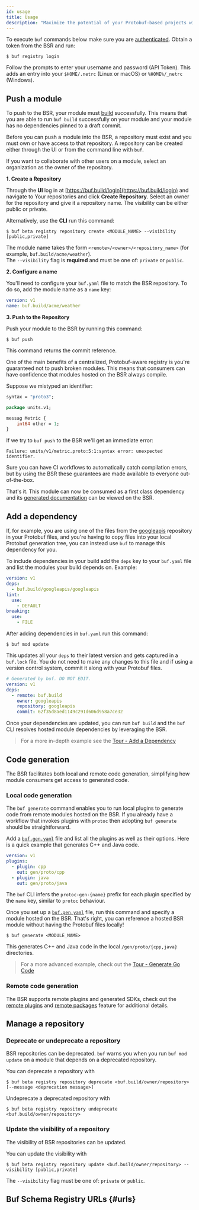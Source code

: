 ```yaml
---
id: usage
title: Usage
description: "Maximize the potential of your Protobuf-based projects with Buf Schema Registry - Discover how to use this powerful tool to manage your schemas, simplify your workflow, and achieve greater efficiency in your development process."
---
```


To execute `buf` commands below make sure you are
[authenticated](../bsr/authentication.md). Obtain a token from the BSR and run:

```terminal
$ buf registry login
```

Follow the prompts to enter your username and password (API Token). This adds an
entry into your `$HOME/.netrc` (Linux or macOS) or `%HOME%/_netrc` (Windows).

## Push a module

To push to the BSR, your module must [build](../build/usage.md) successfully.
This means that you are able to run `buf build` successfully on your module and
your module has no dependencies pinned to a draft commit.

Before you can push a module into the BSR, a repository must exist and you must
own or have access to that repository. A repository can be created either
through the UI or from the command line with `buf`.

If you want to collaborate with other users on a module, select an organization
as the owner of the repository.

**1. Create a Repository**

Through the **UI** log in at [https://buf.build/login](https://buf.build/login)
and navigate to Your repositories and click **Create Repository**. Select an
owner for the repository and give it a repository name. The visibility can be
either public or private.

Alternatively, use the **CLI** run this command:

```terminal
$ buf beta registry repository create <MODULE_NAME> --visibility [public,private]
```

The module name takes the form `<remote>/<owner>/<repository_name>` (for
example, `buf.build/acme/weather`).<br/> The `--visibility` flag is **required**
and must be one of: `private` or `public`.

**2. Configure a name**

You'll need to configure your `buf.yaml` file to match the BSR repository. To do
so, add the module name as a `name` key:

```yaml title=buf.yaml {2}
version: v1
name: buf.build/acme/weather
```

**3. Push to the Repository**

Push your module to the BSR by running this command:

```terminal
$ buf push
```

This command returns the commit reference.

One of the main benefits of a centralized, Protobuf-aware registry is you're
guaranteed not to push broken modules. This means that consumers can have
confidence that modules hosted on the BSR always compile.

Suppose we mistyped an identifier:

```proto {5}
syntax = "proto3";

package units.v1;

messag Metric {
    int64 other = 1;
}
```

If we try to `buf push` to the BSR we'll get an immediate error:

```
Failure: units/v1/metric.proto:5:1:syntax error: unexpected identifier.
```

Sure you can have CI workflows to automatically catch compilation errors, but by
using the BSR these guarantees are made available to everyone out-of-the-box.

That's it. This module can now be consumed as a first class dependency and its
[generated documentation](documentation.mdx) can be viewed on the BSR.

## Add a dependency

If, for example, you are using one of the files from the
[googleapis](https://github.com/googleapis/googleapis) repository in your
Protobuf files, and you're having to copy files into your local Protobuf
generation tree, you can instead use `buf` to manage this dependency for you.

To include dependencies in your build add the `deps` key to your `buf.yaml` file
and list the modules your build depends on. Example:

```yaml title=buf.yaml {2,3}
version: v1
deps:
  - buf.build/googleapis/googleapis
lint:
  use:
    - DEFAULT
breaking:
  use:
    - FILE
```

After adding dependencies in `buf.yaml` run this command:

```terminal
$ buf mod update
```

This updates all your `deps` to their latest version and gets captured in a
`buf.lock` file. You do not need to make any changes to this file and if using a
version control system, commit it along with your Protobuf files.

```yaml title=buf.lock
# Generated by buf. DO NOT EDIT.
version: v1
deps:
  - remote: buf.build
    owner: googleapis
    repository: googleapis
    commit: 62f35d8aed1149c291d606d958a7ce32
```

Once your dependencies are updated, you can run `buf build` and the `buf` CLI
resolves hosted module dependencies by leveraging the BSR.

> For a more in-depth example see the
> [Tour - Add a Dependency](../tutorials/getting-started-with-bsr.md)

## Code generation

The BSR facilitates both local and remote code generation, simplifying how
module consumers get access to generated code.

### Local code generation

The `buf generate` command enables you to run local plugins to generate code
from remote modules hosted on the BSR. If you already have a workflow that
invokes plugins with `protoc` then adopting `buf generate` should be
straightforward.

Add a [`buf.gen.yaml`](/configuration/v1/buf-gen-yaml) file and list all the plugins as well as their options.
Here is a quick example that generates C++ and Java code.

```yaml title=buf.gen.yaml
version: v1
plugins:
  - plugin: cpp
    out: gen/proto/cpp
  - plugin: java
    out: gen/proto/java
```

The `buf` CLI infers the `protoc-gen-{name}` prefix for each plugin specified by
the `name` key, similar to `protoc` behaviour.

Once you set up a [`buf.gen.yaml`](/configuration/v1/buf-gen-yaml) file, run this command and specify a module
hosted on the BSR. That's right, you can reference a hosted BSR module without
having the Protobuf files locally!

```terminal
$ buf generate <MODULE_NAME>
```

This generates C++ and Java code in the local `/gen/proto/{cpp,java}`
directories.

> For a more advanced example, check out the
> [Tour - Generate Go Code](../tutorials/getting-started-with-buf-cli.md#generate-code)

### Remote code generation

The BSR supports remote plugins and generated SDKs, check out the [remote plugins](remote-plugins/usage.mdx)
and [remote packages](remote-packages/overview.mdx) feature for additional details.

## Manage a repository

### Deprecate or undeprecate a repository

BSR repositories can be deprecated. `buf` warns you when you run
`buf mod update` on a module that depends on a deprecated repository.

You can deprecate a repository with

```terminal
$ buf beta registry repository deprecate <buf.build/owner/repository> [--message <deprecation message>]
```

Undeprecate a deprecated repository with

```terminal
$ buf beta registry repository undeprecate <buf.build/owner/repository>
```

### Update the visibility of a repository

The visibility of BSR repositories can be updated.

You can update the visibility with

```terminal
$ buf beta registry repository update <buf.build/owner/repository> --visibility [public,private]
```

The `--visibility` flag must be one of: `private` or `public`.

## Buf Schema Registry URLs {#urls}


<BsrUrls />
